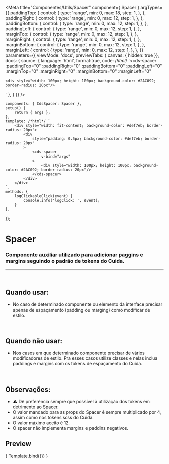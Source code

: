 
<Meta
	title="Componentes/Utils/Spacer"
	component={ Spacer }
	argTypes={{
		paddingTop: {
			control: {
				type: 'range',
				min: 0,
				max: 18,
				step: 1,
			},
		},
		paddingRight: {
			control: {
				type: 'range',
				min: 0,
				max: 12,
				step: 1,
			},
		},
		paddingBottom: {
			control: {
				type: 'range',
				min: 0,
				max: 12,
				step: 1,
			},
		},
		paddingLeft: {
			control: {
				type: 'range',
				min: 0,
				max: 12,
				step: 1,
			},
		},
		marginTop: {
			control: {
				type: 'range',
				min: 0,
				max: 12,
				step: 1,
			},
		},
		marginRight: {
			control: {
				type: 'range',
				min: 0,
				max: 12,
				step: 1,
			},
		},
		marginBottom: {
			control: {
				type: 'range',
				min: 0,
				max: 12,
				step: 1,
			},
		},
		marginLeft: {
			control: {
				type: 'range',
				min: 0,
				max: 12,
				step: 1,
			},
		},
	}}
	parameters={{
		viewMode: 'docs',
		previewTabs: { canvas: { hidden: true }},
		docs: {
			source: {
				language: 'html',
				format:true,
				code: /*html*/ 
`<cds-spacer
	:paddingTop="0"
	:paddingRight="0"
	:paddingBottom="0"
	:paddingLeft="0"
	:marginTop="0"
	:marginRight="0"
	:marginBottom="0"
	:marginLeft="0"
>
	<div style="width: 100px; height: 100px; background-color: #2AC092; border-radius: 20px"/>
</cds-spacer>`
			},
		}
	}}
/>

	components: { CdsSpacer: Spacer },
	setup() {
		return { args };
	},
	template: /*html*/ `
		<div style="width: fit-content; background-color: #def7eb; border-radius: 20px">
			<div
				style="padding: 0.5px; background-color: #def7eb; border-radius: 20px"
			>
				<cds-spacer
					v-bind="args"
				>
					<div style="width: 100px; height: 100px; background-color: #2AC092; border-radius: 20px"/>
				</cds-spacer>
			</div>
		</div>
	`,
	methods: {
		logClickableClick(event) {
			console.info('logClick: ', event);
		}
	},
});

# Spacer

### Componente auxiliar utilizado para adicionar paggins e margins seguindo o padrão de tokens do Cuida.
---
<br />

## Quando usar:
- No caso de determinado componente ou elemento da interface precisar apenas de espaçamento (padding ou marging) como modificar de estilo.

<br />

## Quando não usar:
- Nos casos em que determinado componente precisar de vários modificadores de estilo. Pra esses casos
utilize classes e nelas inclua paddings e margins com os tokens de espaçamento do Cuida.

<br />

## Observações:
- ⚠️ Dê preferência sempre que possível à utilização dos tokens em detrimento ao Spacer.
- O valor mandado para as props do Spacer é sempre multiplicado por 4, assim como nos tokens scss do Cuida.
- O valor máximo aceito é 12.
- O spacer não implementa margins e paddins negativos.

## Preview

<Canvas>
	<Story
		name="Spacer"
		args={{
			paddingTop: 0,
			paddingRight: 0,
			paddingBottom: 0,
			paddingLeft: 0,
			marginTop: 0,
			marginRight: 0,
			marginBottom: 0,
			marginLeft: 0,
		}}
	>
		{ Template.bind({}) }
	</Story>
</Canvas>

<ArgsTable story="Spacer" />
